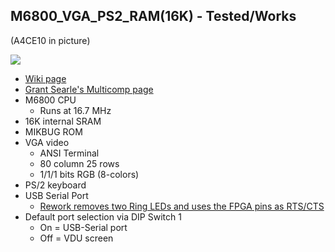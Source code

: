 == M6800_VGA_PS2_RAM(16K) - Tested/Works ==

(A4CE10 in picture)

<img src="http://land-boards.com/blwiki/images/9/9a/P1715-CROPPED-720PX.jpg"></img>

* [http://land-boards.com/blwiki/index.php?title=A-C4E6_Cyclone_IV_FPGA_EP4CE6E22C8N_Development_Board Wiki page]
* [http://searle.x10host.com/Multicomp/index.html Grant Searle's Multicomp page]
* M6800 CPU
** Runs at 16.7 MHz
* 16K internal SRAM
* MIKBUG ROM
* VGA video
** ANSI Terminal
** 80 column 25 rows
** 1/1/1 bits RGB (8-colors)
* PS/2 keyboard
* USB Serial Port
** [http://land-boards.com/blwiki/index.php?title=A-C4E6_Cyclone_IV_FPGA_EP4CE6E22C8N_Development_Board#RTS.2FCTS_Rework Rework removes two Ring LEDs and uses the FPGA pins as RTS/CTS]
* Default port selection via DIP Switch 1
** On = USB-Serial port
** Off = VDU screen
